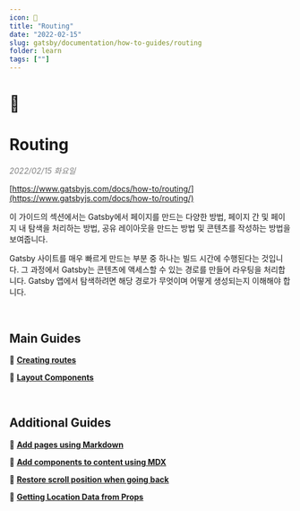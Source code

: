 ```yaml
---
icon: 📙
title: "Routing"
date: "2022-02-15"
slug: gatsby/documentation/how-to-guides/routing
folder: learn
tags: [""]
---
```


# 📙
# Routing

<div style="color:gray; font-style:italic;">2022/02/15 화요일</div>

[https://www.gatsbyjs.com/docs/how-to/routing/](https://www.gatsbyjs.com/docs/how-to/routing/)

이 가이드의 섹션에서는 Gatsby에서 페이지를 만드는 다양한 방법, 페이지 간 및 페이지 내 탐색을 처리하는 방법, 공유 레이아웃을 만드는 방법 및 콘텐츠를 작성하는 방법을 보여줍니다.

Gatsby 사이트를 매우 빠르게 만드는 부분 중 하나는 빌드 시간에 수행된다는 것입니다. 그 과정에서 Gatsby는 콘텐츠에 액세스할 수 있는 경로를 만들어 라우팅을 처리합니다. Gatsby 앱에서 탐색하려면 해당 경로가 무엇이며 어떻게 생성되는지 이해해야 합니다.

<br />

## Main Guides

📖 [**Creating routes**](https://www.gatsbyjs.com/docs/how-to/routing/creating-routes/)

📖 [**Layout Components** ](https://www.gatsbyjs.com/docs/how-to/routing/layout-components/)

<br />

## **Additional Guides**

📖 [**Add pages using Markdown**](https://www.gatsbyjs.com/docs/how-to/routing/adding-markdown-pages/)

📖 [**Add components to content using MDX**](https://www.gatsbyjs.com/docs/how-to/routing/mdx/)

📖 [**Restore scroll position when going back**](https://www.gatsbyjs.com/docs/how-to/routing/scroll-restoration/)

📖 [**Getting Location Data from Props**](https://www.gatsbyjs.com/docs/location-data-from-props/)